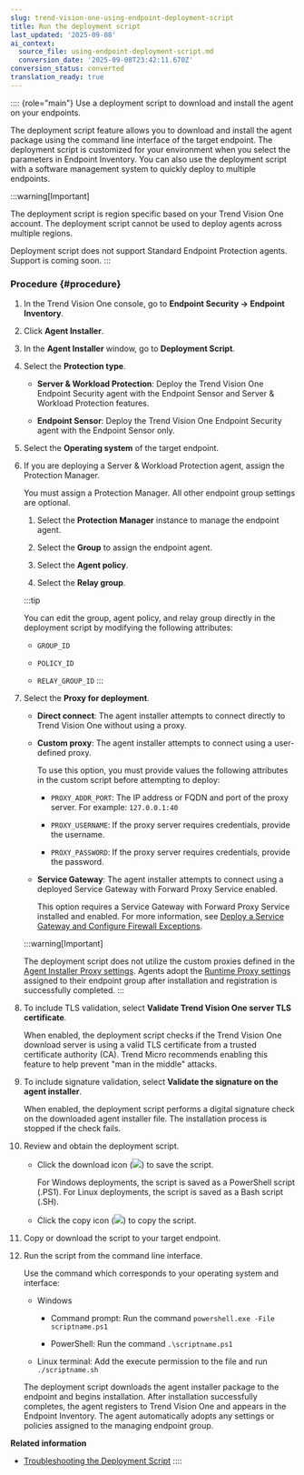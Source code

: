 ```yaml
---
slug: trend-vision-one-using-endpoint-deployment-script
title: Run the deployment script
last_updated: '2025-09-08'
ai_context:
  source_file: using-endpoint-deployment-script.md
  conversion_date: '2025-09-08T23:42:11.670Z'
conversion_status: converted
translation_ready: true
---
```


:::: {role="main"}
Use a deployment script to download and install the agent on your endpoints.

The deployment script feature allows you to download and install the agent package using the command line interface of the target endpoint. The deployment script is customized for your environment when you select the parameters in Endpoint Inventory. You can also use the deployment script with a software management system to quickly deploy to multiple endpoints.

:::warning[Important]

The deployment script is region specific based on your Trend Vision One account. The deployment script cannot be used to deploy agents across multiple regions.

Deployment script does not support Standard Endpoint Protection agents. Support is coming soon.
:::

### Procedure {#procedure}

1.  In the Trend Vision One console, go to **Endpoint Security → Endpoint Inventory**.

2.  Click **Agent Installer**.

3.  In the **Agent Installer** window, go to **Deployment Script**.

4.  Select the **Protection type**.

    - **Server & Workload Protection**: Deploy the Trend Vision One Endpoint Security agent with the Endpoint Sensor and Server & Workload Protection features.

    - **Endpoint Sensor**: Deploy the Trend Vision One Endpoint Security agent with the Endpoint Sensor only.

5.  Select the **Operating system** of the target endpoint.

6.  If you are deploying a Server & Workload Protection agent, assign the Protection Manager.

    You must assign a Protection Manager. All other endpoint group settings are optional.

    1.  Select the **Protection Manager** instance to manage the endpoint agent.

    2.  Select the **Group** to assign the endpoint agent.

    3.  Select the **Agent policy**.

    4.  Select the **Relay group**.

    :::tip

    You can edit the group, agent policy, and relay group directly in the deployment script by modifying the following attributes:

    - `GROUP_ID`

    - `POLICY_ID`

    - `RELAY_GROUP_ID`
    :::

7.  Select the **Proxy for deployment**.

    - **Direct connect**: The agent installer attempts to connect directly to Trend Vision One without using a proxy.

    - **Custom proxy**: The agent installer attempts to connect using a user-defined proxy.

      To use this option, you must provide values the following attributes in the custom script before attempting to deploy:

      - `PROXY_ADDR_PORT`: The IP address or FQDN and port of the proxy server. For example: `127.0.0.1:40`

      - `PROXY_USERNAME`: If the proxy server requires credentials, provide the username.

      - `PROXY_PASSWORD`: If the proxy server requires credentials, provide the password.

    - **Service Gateway**: The agent installer attempts to connect using a deployed Service Gateway with Forward Proxy Service enabled.

      This option requires a Service Gateway with Forward Proxy Service installed and enabled. For more information, see [Deploy a Service Gateway and Configure Firewall Exceptions](deploy-service-gateway-exceptions.mdx).

    :::warning[Important]

    The deployment script does not utilize the custom proxies defined in the [Agent Installer Proxy settings](agent-installer-proxy-settings.mdx). Agents adopt the [Runtime Proxy settings](runtime-proxy-settings.mdx) assigned to their endpoint group after installation and registration is successfully completed.
    :::

8.  To include TLS validation, select **Validate Trend Vision One server TLS certificate**.

    When enabled, the deployment script checks if the Trend Vision One download server is using a valid TLS certificate from a trusted certificate authority (CA). Trend Micro recommends enabling this feature to help prevent "man in the middle" attacks.

9.  To include signature validation, select **Validate the signature on the agent installer**.

    When enabled, the deployment script performs a digital signature check on the downloaded agent installer file. The installation process is stopped if the check fails.

10. Review and obtain the deployment script.

    - Click the download icon (![](/images/downloadInstaller=20230617123737.webp)) to save the script.

      For Windows deployments, the script is saved as a PowerShell script (.PS1). For Linux deployments, the script is saved as a Bash script (.SH).

    - Click the copy icon (![](/images/blueCopyIcon=GUID-53510da9-60f5-42ce-a552-9c3962185077.webp)) to copy the script.

11. Copy or download the script to your target endpoint.

12. Run the script from the command line interface.

    Use the command which corresponds to your operating system and interface:

    - Windows

      - Command prompt: Run the command `powershell.exe -File scriptname.ps1`

      - PowerShell: Run the command `.\scriptname.ps1`

    - Linux terminal: Add the execute permission to the file and run `./scriptname.sh`

    The deployment script downloads the agent installer package to the endpoint and begins installation. After installation successfully completes, the agent registers to Trend Vision One and appears in the Endpoint Inventory. The agent automatically adopts any settings or policies assigned to the managing endpoint group.

**Related information**

- [Troubleshooting the Deployment Script](troubleshooting-deployment-script.md "Review solutions to resolving typical issues that may arise when attempting to use the deployment script to deploy endpoint agents.")
::::
